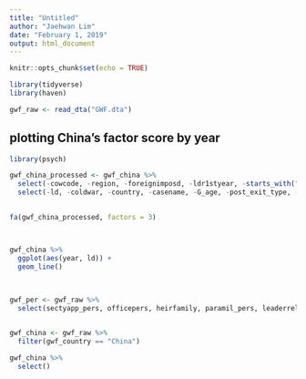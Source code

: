 ```yaml
---
title: "Untitled"
author: "Jaehwan Lim"
date: "February 1, 2019"
output: html_document
---
```


```r
knitr::opts_chunk$set(echo = TRUE)
```

```r
library(tidyverse)
library(haven)

gwf_raw <- read_dta("GWF.dta")

```

## plotting China's factor score by year

```r
library(psych)

gwf_china_processed <- gwf_china %>% 
  select(-cowcode, -region, -foreignimposd, -ldr1styear, -starts_with("gwf_"), -starts_with("period"), seizure_foreign, sectyapp_mil, paramil_noparamil) %>% 
  select(-ld, -coldwar, -country, -casename, -G_age, -post_exit_type, -post_exit_fate, -partyexcom_noexcom, -legnoms_priordict, -legnoms_noleg, -legnoms_nooppose, -electldr_family, -year)

  
fa(gwf_china_processed, factors = 3)



gwf_china %>% 
  ggplot(aes(year, ld)) + 
  geom_line()
  
  

```

```r
gwf_per <- gwf_raw %>% 
  select(sectyapp_pers, officepers, heirfamily, paramil_pers, leaderrelatvs, milmerit_pers, milnotrial, partyexcom_pers, heirclan, partyrbrstmp) 


gwf_china <- gwf_raw %>% 
  filter(gwf_country == "China") 

gwf_china %>% 
  select()
```

